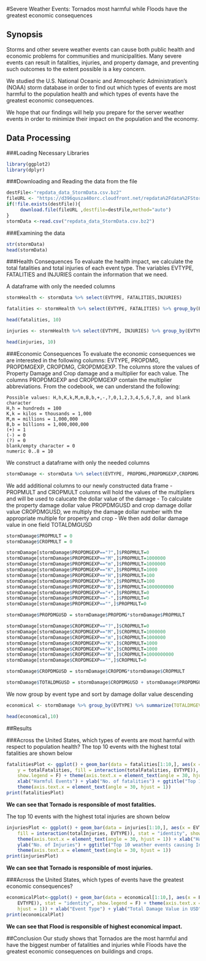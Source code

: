#Severe Weather Events: Tornados most harmful while Floods have the greatest economic consequences

## Synopsis
Storms and other severe weather events can cause both public health and economic problems for communities and municipalities. Many severe events can result in fatalities, injuries, and property damage, and preventing such outcomes to the extent possible is a key concern.

We studied the U.S. National Oceanic and Atmospheric Administration's (NOAA) storm database in order to find out which types of events are most harmful to the population health and which types of events have the greatest economic consequences. 

We hope that our findings will help you prepare for the server weather events in order to minimize their impact on the population and the economy.

## Data Processing
###Loading Necessary Libraries
```r
library(ggplot2)
library(dplyr)

```

###Downloading and Reading the data from the file 
```r
destFile<-"repdata_data_StormData.csv.bz2"
fileURL <- "https://d396qusza40orc.cloudfront.net/repdata%2Fdata%2FStormData.csv.bz2"
if(!file.exists(destFile)){
     download.file(fileURL ,destfile=destFile,method="auto")
} 
stormData <-read.csv("repdata_data_StormData.csv.bz2")
```

###Examining the data
```r
str(stormData)
head(stormData)
```

###Health Consequences
To evaluate the health impact, we calculate the total fatalities and total injuries of each event type. The variables EVTYPE, FATALITIES and INJURIES contain the information that we need.

A dataframe with only the needed columns
```r
stormHealth <- stormData %>% select(EVTYPE, FATALITIES,INJURIES)
```

```r
fatalities <- stormHealth %>% select(EVTYPE, FATALITIES) %>% group_by(EVTYPE) %>% summarise(totalFatalities = sum(FATALITIES)) %>% arrange(-totalFatalities)

head(fatalities, 10)

injuries <- stormHealth %>% select(EVTYPE, INJURIES) %>% group_by(EVTYPE) %>% summarise(totalInjuries = sum(INJURIES)) %>% arrange(-totalInjuries)

head(injuries, 10)
```

###Economic Consequences
To evaluate the economic consequences we are interested in the following columns: EVTYPE, PROPDMG, PROPDMGEXP, CROPDMG, CROPDMGEXP. The columns store the values of Property Damage and Crop damage and a multiplier for each value. 
The columns PROPDMGEXP and CROPDMGEXP contain the multiplier abbreviations. From the codebook, we can understand the following:

    Possible values: H,h,K,k,M,m,B,b,+,-,?,0,1,2,3,4,5,6,7,8, and blank character
    H,h = hundreds = 100
    K,k = kilos = thousands = 1,000
    M,m = millions = 1,000,000
    B,b = billions = 1,000,000,000
    (+) = 1
    (-) = 0
    (?) = 0
    blank/empty character = 0
    numeric 0..8 = 10


We construct a dataframe with only the needed columns
```r
stormDamage <- stormData %>% select(EVTYPE, PROPDMG,PROPDMGEXP,CROPDMG,CROPDMGEXP)
```

We add additional columns to our newly constructed data frame
- PROPMULT and CROPMULT columns will hold the values of the multipliers and will be used to calucate the dollar value of the damage
- To calculate the property damage dollar value PROPDMGUSD and crop damage dollar value CROPDMGUSD, we multiply the damage dollar number with the appropriate multiple for property and crop
- We then add dollar damage value in one field TOTALDMGUSD

```r
stormDamage$PROPMULT = 0
stormDamage$CROPMULT = 0

stormDamage[stormDamage$PROPDMGEXP=="?",]$PROPMULT=0
stormDamage[stormDamage$PROPDMGEXP=="M",]$PROPMULT=1000000
stormDamage[stormDamage$PROPDMGEXP=="m",]$PROPMULT=1000000
stormDamage[stormDamage$PROPDMGEXP=="K",]$PROPMULT=1000
stormDamage[stormDamage$PROPDMGEXP=="H",]$PROPMULT=100
stormDamage[stormDamage$PROPDMGEXP=="h",]$PROPMULT=100
stormDamage[stormDamage$PROPDMGEXP=="B",]$PROPMULT=1000000000
stormDamage[stormDamage$PROPDMGEXP=="+",]$PROPMULT=0
stormDamage[stormDamage$PROPDMGEXP=="-",]$PROPMULT=0
stormDamage[stormDamage$PROPDMGEXP=="",]$PROPMULT=0

stormDamage$PROPDMGUSD = stormDamage$PROPDMG*stormDamage$PROPMULT

stormDamage[stormDamage$CROPDMGEXP=="?",]$CROPMULT=0
stormDamage[stormDamage$CROPDMGEXP=="M",]$CROPMULT=1000000
stormDamage[stormDamage$CROPDMGEXP=="m",]$CROPMULT=1000000
stormDamage[stormDamage$CROPDMGEXP=="K",]$CROPMULT=1000
stormDamage[stormDamage$CROPDMGEXP=="k",]$CROPMULT=1000
stormDamage[stormDamage$CROPDMGEXP=="B",]$CROPMULT=1000000000
stormDamage[stormDamage$CROPDMGEXP=="",]$CROPMULT=0

stormDamage$CROPDMGUSD = stormDamage$CROPDMG*stormDamage$CROPMULT

stormDamage$TOTALDMGUSD = stormDamage$CROPDMGUSD + stormDamage$PROPDMGUSD

```
We now group by event type and sort by damage dollar value descending 
```r
economical <- stormDamage %>% group_by(EVTYPE) %>% summarize(TOTALDMGEVENTTYPE = sum(TOTALDMGUSD))%>% arrange(-TOTALDMGEVENTTYPE) 

head(economical,10)
```

##Results

###Across the United States, which types of events are most harmful with respect to population health?
The top 10 events with the highest total fatalities are shown below
```r
fatalitiesPlot <- ggplot() + geom_bar(data = fatalities[1:10,], aes(x = EVTYPE, 
    y = totalFatalities, fill = interaction(totalFatalities, EVTYPE)), stat = "identity", 
    show.legend = F) + theme(axis.text.x = element_text(angle = 30, hjust = 1)) + 
    xlab("Harmful Events") + ylab("No. of fatalities") + ggtitle("Top 10 weather events causing fatalities") + 
    theme(axis.text.x = element_text(angle = 30, hjust = 1))
print(fatalitiesPlot)
```
**We can see that Tornado is responsible of most fatalities.**

The top 10 events with the highest total injuries are shown below
```r
injuriesPlot <- ggplot() + geom_bar(data = injuries[1:10,], aes(x = EVTYPE, y = totalInjuries, 
    fill = interaction(totalInjuries, EVTYPE)), stat = "identity", show.legend = F) + 
    theme(axis.text.x = element_text(angle = 30, hjust = 1)) + xlab("Harmful Events") + 
    ylab("No. of Injuries") + ggtitle("Top 10 weather events causing Injuries") + 
    theme(axis.text.x = element_text(angle = 30, hjust = 1))
print(injuriesPlot)
```

**We can see that Tornado is responsible of most injuries.**

###Across the United States, which types of events have the greatest economic consequences?
```r
economicalPlot<-ggplot() + geom_bar(data = economical[1:10,], aes(x = EVTYPE, y = TOTALDMGEVENTTYPE, fill = interaction(TOTALDMGEVENTTYPE, 
    EVTYPE)), stat = "identity", show.legend = F) + theme(axis.text.x = element_text(angle = 30, 
    hjust = 1)) + xlab("Event Type") + ylab("Total Damage Value in USD")
print(economicalPlot)
```
**We can see that Flood is responsible of highest economical impact.**

##Conclusion
Our study shows that Tornados are the most harmful and have the biggest number of fatalities and injuries while Floods have the greatest economic consequences on buildings and crops.